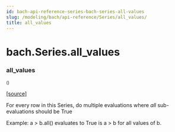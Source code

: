 ```yaml
---
id: bach-api-reference-series-bach-series-all-values
slug: /modeling/bach/api-reference/Series/all_values/
title: all_values
---
```


# bach.Series.all_values

<div className="method">

### <span className="name">all_values</span>

<small className="parameter-list">()</small>


&#8203;<span className="view-source">[[source]](https://github.com/objectiv/objectiv-analytics/blob/mainon3.8/site-packages/bach/series/series.py)</span>

<div className="content">

For every row in this Series, do multiple evaluations where _all_ sub-evaluations should be True

Example: a > b.all() evaluates to True is a > b for all values of b.


</div>


</div>
